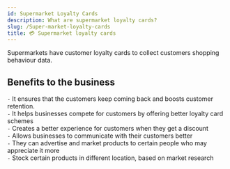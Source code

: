```yaml
---
id: Supermarket Loyalty Cards
description: What are supermarket loyalty cards?
slug: /Super-market-loyalty-cards
title: 💳 Supermarket loyalty cards
---
```


Supermarkets have customer loyalty cards to collect customers shopping behaviour data. <br />

## Benefits to the business

`-` It ensures that the customers keep coming back and boosts customer retention. <br />
`-` It helps businesses compete for customers by offering better loyalty card schemes <br />
`-` Creates a better experience for customers when they get a discount <br />
`-` Allows businesses to communicate with their customers better <br />
`-` They can advertise and market products to certain people who may appreciate it more <br />
`-` Stock certain products in different location, based on market research <br />